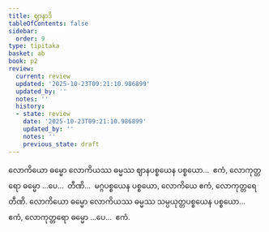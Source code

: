 ```yaml
---
title: ဈာနာဒိ
tableOfContents: false
sidebar:
  order: 9
type: tipitaka
basket: ab
book: p2
review:
  current: review
  updated: '2025-10-23T09:21:10.986899'
  updated_by: ''
  notes: ''
  history:
  - state: review
    date: '2025-10-23T09:21:10.986899'
    updated_by: ''
    notes: ''
    previous_state: draft
---
```



<ReviewStatus review={frontmatter.review} showDetails={true} />

<HypothesisAnnotation frontmatter={frontmatter} />

<DynamicBreadcrumb />

<Division number="165" book="p2" e="ch" v="38" p="111">

<Paragraph number="922" book="p2">
လောကိယော ဓမ္မော လောကိယဿ ဓမ္မဿ ဈာနပစ္စယေန ပစ္စယော…  ဧကံ, လောကုတ္တရော ဓမ္မော …ပေ…  တီဏိ…  မဂ္ဂပစ္စယေန ပစ္စယော, လောကိယေ ဧကံ, လောကုတ္တရေ တီဏိ.
</Paragraph>

<Paragraph number="923" book="p2">
လောကိယော ဓမ္မော လောကိယဿ ဓမ္မဿ သမ္ပယုတ္တပစ္စယေန ပစ္စယော…  ဧကံ, လောကုတ္တရော ဓမ္မော …ပေ…  ဧကံ.
</Paragraph>
</Division>
